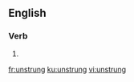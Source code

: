 ==English==

===Verb===
{{head|en}}

# {{en-past of|unstring}}

[[fr:unstrung]]
[[ku:unstrung]]
[[vi:unstrung]]